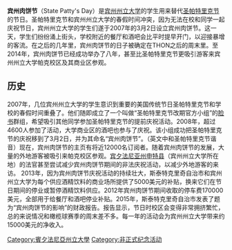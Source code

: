 {{unreferenced|time=2017-03-02T04:37:18+00:00}}
'''宾州肉饼节'''（State Patty's Day）是[[宾州州立大学|宾州州立大学]]的学生用来替代[[圣帕特里克节|圣帕特里克节]]的节日。圣帕特里克节和宾州州立大学的春假时间冲突，因为无法在校和同学一起庆祝节日，宾州州立大学的学生们遂于2007年的3月2日设立宾州肉饼节。这一天，学生们纷纷涌上街头，学校附近的餐厅和酒吧会比平时提早开门，以迎接暴增的客流。在之后的几年里，宾州肉饼节的日子被确定在THON之后的周末里。至2014年，宾州肉饼节已经成功举办了八年，甚至比圣帕特里克节更吸引游客来宾州州立大学帕克校区及其商业区参观。

== 历史 ==
2007年，几位宾州州立大学的学生意识到重要的美国传统节日圣帕特里克节和学校的春假时间重叠了。他们随即成立了一个叫做“圣帕特里克节改期官方小组”的[[脸书|脸书]]群组，希望吸引其他同学参加圣帕特里克节的提前庆祝活动。2008年，超过4600人参加了活动，大学商业区的酒吧也参与了庆祝。该小组成功把圣帕特里克节的庆祝移到了3月2日，并为其命名“宾州肉饼节”。（英文中和圣帕特里克节谐音）现在，宾州肉饼节的主页有将近12000名订阅者。随着宾州肉饼节的发展，大量的外地游客被吸引来帕克校区参观。[[宾夕法尼亚州|宾夕法尼亚州]][[申特县|申特县]]（宾州州立大学所在地）的法官甚至尝试减少宾州肉饼节期间的非法庆祝活动，以减少外地游客的来访。
2013年，因为宾州肉饼节庆祝活动的持续壮大，斯泰特克里奇自治市和宾州州立大学为每个供应酒精饮料的商业场所提供了5000美元的补贴，换来它们在节日期间的停业或暂停酒精饮料供应。2012年宾州肉饼节期间收取的停车费170000美元，全部用于给餐厅和酒吧停业补贴。2015年，斯泰特克里奇自治市发表了题为“宾州肉饼节的影响”的财政报告。报告显示，节日时校区会变得非常拥挤繁忙，总的来说情况和橄榄球赛季的周末差不多。每一年的活动会为宾州州立大学带来约15000美元的净收入。

[[Category:賓夕法尼亞州立大學|Category:賓夕法尼亞州立大學]]
[[Category:非正式纪念活动|Category:非正式纪念活动]]
